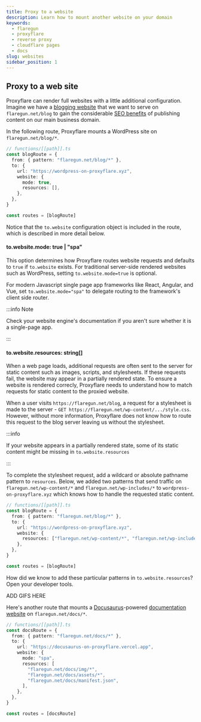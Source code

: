 ```yaml
---
title: Proxy to a website
description: Learn how to mount another website on your domain
keywords:
  - flaregun
  - proxyflare
  - reverse proxy
  - cloudflare pages
  - docs
slug: websites
sidebar_position: 1
---
```


## Proxy to a web site

Proxyflare can render full websites with a little additional configuration. Imagine we have a [blogging website](https://wordpress-on-proxyflare.xyz) that we want to serve on `flaregun.net/blog` to gain the considerable [SEO benefits](https://modus.vc/seo-domain-strategy-subdirectory-vs-subdomain/#:~:text=Hosting%20the%20website's%20blog%20on,increased%20time%20on%20the%20page.) of publishing content on our main business domain.

In the following route, Proxyflare mounts a WordPress site on `flaregun.net/blog/*`.

```ts
// functions/[[path]].ts
const blogRoute = {
  from: { pattern: "flaregun.net/blog/*" },
  to: {
    url: "https://wordpress-on-proxyflare.xyz",
    website: {
      mode: true,
      resources: [],
    },
  },
}

const routes = [blogRoute]
```

Notice that the `to.website` configuration object is included in the route, which is described in more detail below.

#### to.website.mode: true | "spa"

This option determines how Proxyflare routes website requests and defaults to `true` if `to.website` exists. For traditional server-side rendered websites such as WordPress, setting `to.website.mode=true` is optional.

For modern Javascript single page app frameworks like React, Angular, and Vue, set `to.website.mode="spa"` to delegate routing to the framework's client side router.

:::info Note

Check your website engine's documentation if you aren't sure whether it is a single-page app.

:::

#### to.website.resources: string[]

When a web page loads, additional requests are often sent to the server for static content such as images, scripts, and stylesheets. If these requests fail, the website may appear in a partially rendered state. To ensure a website is rendered correcly, Proxyflare needs to understand how to match requests for static content to the proxied website.

When a user visits `https://flaregun.net/blog`, a request for a stylesheet is made to the server - `GET https://flaregun.net/wp-content/.../style.css`. However, without more information, Proxyflare does not know how to route this request to the blog server leaving us without the stylesheet.

:::info

If your website appears in a partially rendered state, some of its static content might be missing in `to.website.resources`

:::

To complete the stylesheet request, add a wildcard or absolute pathname pattern to `resources`. Below, we added two patterns that send traffic on `flaregun.net/wp-content/*` and `flaregun.net/wp-includes/*` to `wordpress-on-proxyflare.xyz` which knows how to handle the requested static content.

```ts
// functions/[[path]].ts
const blogRoute = {
  from: { pattern: "flaregun.net/blog/*" },
  to: {
    url: "https://wordpress-on-proxyflare.xyz",
    website: {
      resources: ["flaregun.net/wp-content/*", "flaregun.net/wp-includes/*"],
    },
  },
}

const routes = [blogRoute]
```

How did we know to add these particular patterns in `to.website.resources`? Open your developer tools.

ADD GIFS HERE

Here's another route that mounts a [Docusaurus](https://docusaurus.io/)-powered [documentation website](https://docusaurus-on-proxyflare.vercel.app) on `flaregun.net/docs/*`.

```ts
// functions/[[path]].ts
const docsRoute = {
  from: { pattern: "flaregun.net/docs/*" },
  to: {
    url: "https://docusaurus-on-proxyflare.vercel.app",
    website: {
      mode: "spa",
      resources: [
        "flaregun.net/docs/img/*",
        "flaregun.net/docs/assets/*",
        "flaregun.net/docs/manifest.json",
      ],
    },
  },
}

const routes = [docsRoute]
```
